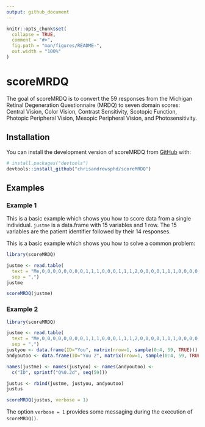 ```yaml
---
output: github_document
---
```


<!-- README.md is generated from README.Rmd. Please edit that file -->

```r
knitr::opts_chunk$set(
  collapse = TRUE,
  comment = "#>",
  fig.path = "man/figures/README-",
  out.width = "100%"
)
```

# scoreMRDQ

<!-- badges: start -->
<!-- badges: end -->

The goal of scoreMRDQ is to convert the 59 responses from the Michigan Retinal Degeneration Questionnaire (MRDQ) to seven domain scores: Central Vision, Color Vision, Contrast Sensitivity, Scotopic Function, Photopic Peripheral Vision, Mesopic Peripheral Vision, and Photosensitivity.


## Installation

You can install the development version of scoreMRDQ from [GitHub](https://github.com/) with:

``` r
# install.packages("devtools")
devtools::install_github("chrisandrewsphd/scoreMRDQ")
```

## Examples

### Example 1

This is a basic example which shows you how to score data from a single individual. `justme` is a data.frame with 15 variables and 1 row.  The 15 variables are the patient identifier followed by their 14 responses.

This is a basic example which shows you how to solve a common problem:

```r
library(scoreMRDQ)

justme <- read.table(
  text = "Me,0,0,0,0,0,0,0,0,1,1,1,0,0,0,1,1,1,2,0,0,0,0,1,1,1,0,0,0,0,1,0,0,1,0,0,1,0,0,1,0,0,1,0,0,1,0,0,2,1,1,0,0,0,0,0,2,0,0,0",
  sep = ",")
justme

scoreMRDQ(justme)
```

### Example 2
```r
library(scoreMRDQ)

justme <- read.table(
  text = "Me,0,0,0,0,0,0,0,0,1,1,1,0,0,0,1,1,1,2,0,0,0,0,1,1,1,0,0,0,0,1,0,0,1,0,0,1,0,0,1,0,0,1,0,0,1,0,0,2,1,1,0,0,0,0,0,2,0,0,0",
  sep = ",")
justyou <- data.frame(ID="You", matrix(nrow=1, sample(0:4, 59, TRUE)))
andyoutoo <- data.frame(ID="You 2", matrix(nrow=1, sample(0:4, 59, TRUE)))

names(justme) <- names(justyou) <- names(andyoutoo) <- 
  c("ID", sprintf("Q%0.2d", seq(59)))

justus <- rbind(justme, justyou, andyoutoo)
justus

scoreMRDQ(justus, verbose = 1)
```

The option `verbose = 1` provides some messaging during the execution of `scoreMRDQ()`.
